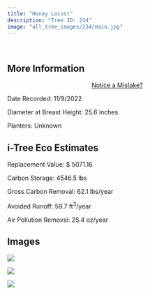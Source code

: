 ```yaml
---
title: "Honey Locust"
description: "Tree ID: 234"
image: "all_tree_images/234/main.jpg"
---
```


<br>

## **More Information**
::: column-margin
<center><a class="button" href="https://forms.gle/W6f5nwYxrM33hF4f7">Notice a Mistake?</a></center>
:::


Date Recorded:  11/9/2022

Diameter at Breast Height:  25.6  inches

Planters:  Unknown

## **i-Tree Eco Estimates**


 Replacement Value: $ 5071.16

 Carbon Storage:  4546.5  lbs

 Gross Carbon Removal:  62.1  lbs/year

 Avoided Runoff:  59.7  ft<sup>3</sup>/year

 Air Pollution Removal:  25.4  oz/year

## **Images**


 ![](all_tree_images/234/IMG_7242.jpg)

 ![](all_tree_images/234/IMG_7244.jpg)

 ![](all_tree_images/234/main.jpg)
